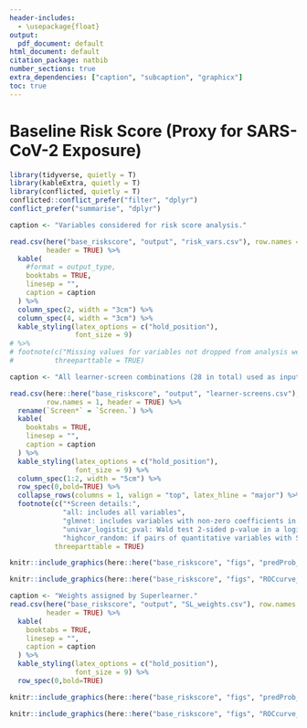 ```yaml
---
header-includes:
  - \usepackage{float}
output:
  pdf_document: default
html_document: default
citation_package: natbib
number_sections: true
extra_dependencies: ["caption", "subcaption", "graphicx"]
toc: true
---
```


# Baseline Risk Score (Proxy for SARS-CoV-2 Exposure) {#baseline-riskscore}

```r
library(tidyverse, quietly = T)
library(kableExtra, quietly = T)
library(conflicted, quietly = T)
conflicted::conflict_prefer("filter", "dplyr")
conflict_prefer("summarise", "dplyr")

caption <- "Variables considered for risk score analysis."

read.csv(here("base_riskscore", "output", "risk_vars.csv"), row.names = 1,
         header = TRUE) %>%
  kable(
    #format = output_type,
    booktabs = TRUE,
    linesep = "",
    caption = caption
  ) %>%
  column_spec(2, width = "3cm") %>%
  column_spec(4, width = "3cm") %>%
  kable_styling(latex_options = c("hold_position"),
                font_size = 9)
# %>%
# footnote(c("Missing values for variables not dropped from analysis were imputed."),
#          threeparttable = TRUE)
```

\clearpage

```r
caption <- "All learner-screen combinations (28 in total) used as input to the Superlearner."

read.csv(here::here("base_riskscore", "output", "learner-screens.csv"),
         row.names = 1, header = TRUE) %>%
  rename(`Screen*` = `Screen.`) %>%
  kable(
    booktabs = TRUE,
    linesep = "",
    caption = caption
  ) %>%
  kable_styling(latex_options = c("hold_position"),
                font_size = 9) %>%
  column_spec(1:2, width = "5cm") %>%
  row_spec(0,bold=TRUE) %>%
  collapse_rows(columns = 1, valign = "top", latex_hline = "major") %>%
  footnote(c("*Screen details:",
             "all: includes all variables",
             "glmnet: includes variables with non-zero coefficients in the standard implementation of SL.glmnet that optimizes the lasso tuning parameter via cross-validation",
             "univar_logistic_pval: Wald test 2-sided p-value in a logistic regression model < 0.10",
             "highcor_random: if pairs of quantitative variables with Spearman rank correlation > 0.90, select one of the variables at random"),
           threeparttable = TRUE)

```

\begin{landscape}
\clearpage



```r
knitr::include_graphics(here::here("base_riskscore", "figs", "risk_placebo_cvaucs.png"))
```

\end{landscape}


```r
knitr::include_graphics(here::here("base_riskscore", "figs", "predProb_riskscore_plac.png"))
```

\clearpage


```r
knitr::include_graphics(here::here("base_riskscore", "figs", "ROCcurve_riskscore_plac.png"))
```

\clearpage

```r
caption <- "Weights assigned by Superlearner."
read.csv(here("base_riskscore", "output", "SL_weights.csv"), row.names = 1,
         header = TRUE) %>%
  kable(
    booktabs = TRUE,
    linesep = "",
    caption = caption
  ) %>%
  kable_styling(latex_options = c("hold_position"),
                font_size = 9) %>%
  row_spec(0,bold=TRUE)
```

\begin{landscape}
\clearpage

```r
caption <- "Predictors in learners assigned weight > 0.5 by Superlearner."

read.csv(here("base_riskscore", "output", "SL_all_models_with_predictors.csv"),
         row.names = 1, header = TRUE) %>%
  filter(Weight > 0.5) %>%
  mutate(across(.cols = everything(), ~gsub(" ", "", ., fixed = TRUE))) %>%
  mutate(across(.cols = everything(), ~na_if(., "NA"))) %>%
  select_if(~sum(!is.na(.)) > 0) %>%
  kable(
    longtable = T,
    booktabs = TRUE,
    linesep = "",
    caption = caption
  ) %>%
  kable_styling(latex_options = c("hold_position", "repeat_header"),
                font_size = 5) %>%
  row_spec(0,bold=TRUE)
```
\end{landscape}


```r
knitr::include_graphics(here::here("base_riskscore", "figs", "predProb_riskscore_vacc_onlySL.png"))
```

\clearpage


```r
knitr::include_graphics(here::here("base_riskscore", "figs", "ROCcurve_riskscore_vacc_onlySL.png"))
```
